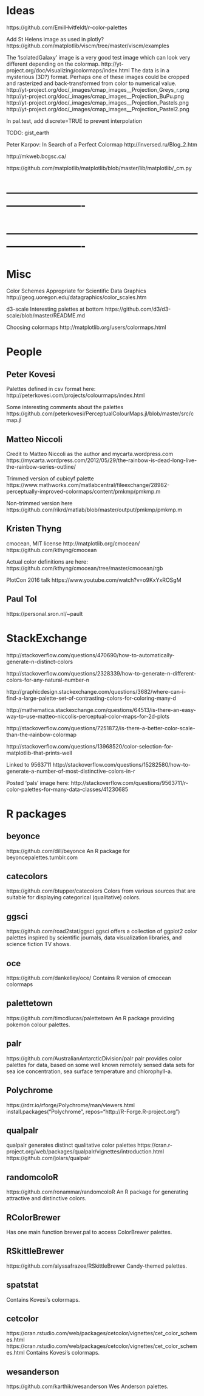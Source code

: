 
# Ideas

https://github.com/EmilHvitfeldt/r-color-palettes

Add St Helens image as used in plotly?
https://github.com/matplotlib/viscm/tree/master/viscm/examples

The 'IsolatedGalaxy' image is a very good test image which can look very different depending on the colormap.
http://yt-project.org/doc/visualizing/colormaps/index.html
The data is in a mysterious (3D?) format.  Perhaps one of these images could be cropped and rasterized and back-transformed from color to numerical value.
http://yt-project.org/doc/_images/cmap_images__Projection_Greys_r.png
http://yt-project.org/doc/_images/cmap_images__Projection_BuPu.png
http://yt-project.org/doc/_images/cmap_images__Projection_Pastels.png
http://yt-project.org/doc/_images/cmap_images__Projection_Pastel2.png


In pal.test, add discrete=TRUE to prevent interpolation

TODO: gist_earth

Peter Karpov: In Search of a Perfect Colormap
http://inversed.ru/Blog_2.htm

http://mkweb.bcgsc.ca/

https://github.com/matplotlib/matplotlib/blob/master/lib/matplotlib/_cm.py


# ----------------------------------------------------------------------------
# ----------------------------------------------------------------------------

# Misc

Color Schemes Appropriate for Scientific Data Graphics
http://geog.uoregon.edu/datagraphics/color_scales.htm

d3-scale Interesting palettes at bottom
https://github.com/d3/d3-scale/blob/master/README.md

Choosing colormaps
http://matplotlib.org/users/colormaps.html


# People


## Peter Kovesi

Palettes defined in csv format here:
http://peterkovesi.com/projects/colourmaps/index.html

Some interesting comments about the palettes
https://github.com/peterkovesi/PerceptualColourMaps.jl/blob/master/src/cmap.jl


## Matteo Niccoli

Credit to Matteo Niccoli as the author and mycarta.wordpress.com
https://mycarta.wordpress.com/2012/05/29/the-rainbow-is-dead-long-live-the-rainbow-series-outline/

Trimmed version of cubicyf palette
https://www.mathworks.com/matlabcentral/fileexchange/28982-perceptually-improved-colormaps/content/pmkmp/pmkmp.m

Non-trimmed version here
https://github.com/rikrd/matlab/blob/master/output/pmkmp/pmkmp.m


## Kristen Thyng

cmocean, MIT license
http://matplotlib.org/cmocean/
https://github.com/kthyng/cmocean

Actual color definitions are here:
https://github.com/kthyng/cmocean/tree/master/cmocean/rgb

PlotCon 2016 talk
https://www.youtube.com/watch?v=o9KxYxROSgM


## Paul Tol

https://personal.sron.nl/~pault


# StackExchange

http://stackoverflow.com/questions/470690/how-to-automatically-generate-n-distinct-colors

http://stackoverflow.com/questions/2328339/how-to-generate-n-different-colors-for-any-natural-number-n

http://graphicdesign.stackexchange.com/questions/3682/where-can-i-find-a-large-palette-set-of-contrasting-colors-for-coloring-many-d

http://mathematica.stackexchange.com/questions/64513/is-there-an-easy-way-to-use-matteo-niccolis-perceptual-color-maps-for-2d-plots

http://stackoverflow.com/questions/7251872/is-there-a-better-color-scale-than-the-rainbow-colormap

http://stackoverflow.com/questions/13968520/color-selection-for-matplotlib-that-prints-well

Linked to 9563711
http://stackoverflow.com/questions/15282580/how-to-generate-a-number-of-most-distinctive-colors-in-r

Posted 'pals' image here:
http://stackoverflow.com/questions/9563711/r-color-palettes-for-many-data-classes/41230685


# R packages

## beyonce
https://github.com/dill/beyonce
An R package for beyoncepalettes.tumblr.com

## catecolors
https://github.com/btupper/catecolors
Colors from various sources that are suitable for displaying categorical (qualitative) colors.

## ggsci
https://github.com/road2stat/ggsci
ggsci offers a collection of ggplot2 color palettes inspired by scientific journals, data visualization libraries, and science fiction TV shows.

## oce
https://github.com/dankelley/oce/
Contains R version of cmocean colormaps

## palettetown
https://github.com/timcdlucas/palettetown
An R package providing pokemon colour palettes.

## palr
https://github.com/AustralianAntarcticDivision/palr
palr provides color palettes for data, based on some well known remotely sensed data sets for sea ice concentration, sea surface temperature and chlorophyll-a.

## Polychrome
https://rdrr.io/rforge/Polychrome/man/viewers.html
install.packages("Polychrome", repos="http://R-Forge.R-project.org")

## qualpalr
qualpalr generates distinct qualitative color palettes
https://cran.r-project.org/web/packages/qualpalr/vignettes/introduction.html
https://github.com/jolars/qualpalr

## randomcoloR
https://github.com/ronammar/randomcoloR
An R package for generating attractive and distinctive colors.

## RColorBrewer
Has one main function brewer.pal to access ColorBrewer palettes.

## RSkittleBrewer
https://github.com/alyssafrazee/RSkittleBrewer
Candy-themed palettes.

## spatstat
Contains Kovesi's colormaps.

## cetcolor
https://cran.rstudio.com/web/packages/cetcolor/vignettes/cet_color_schemes.html
https://cran.rstudio.com/web/packages/cetcolor/vignettes/cet_color_schemes.html
Contains Kovesi's colormaps.

## wesanderson
https://github.com/karthik/wesanderson
Wes Anderson palettes.
